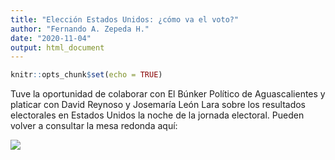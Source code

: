 ```yaml
---
title: "Elección Estados Unidos: ¿cómo va el voto?"
author: "Fernando A. Zepeda H."
date: "2020-11-04"
output: html_document
---
```



```r
knitr::opts_chunk$set(echo = TRUE)
```

Tuve la oportunidad de colaborar con El Búnker Político de Aguascalientes y platicar con David Reynoso y Josemaría León Lara sobre los resultados electorales en Estados Unidos la noche de la jornada electoral. Pueden volver a consultar la mesa redonda aquí:

[![](Bunker.png)](https://www.facebook.com/903141280075341/videos/415146656151550)

